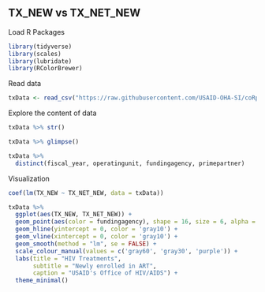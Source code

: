 TX_NEW vs TX_NET_NEW
---
  
  Load R Packages
```{r message=FALSE}
library(tidyverse)
library(scales)
library(lubridate)
library(RColorBrewer)
```

Read data

```{r message=FALSE}
txData <- read_csv("https://raw.githubusercontent.com/USAID-OHA-SI/coRps/master/2020-03-30/FY20_MilkyWay_NewtoNetNew.csv")
```

Explore the content of data

```{r}
txData %>% str()
```

```{r}
txData %>% glimpse()

```

```{r}
txData %>% 
  distinct(fiscal_year, operatingunit, fundingagency, primepartner)
```

Visualization

```{r}
coef(lm(TX_NEW ~ TX_NET_NEW, data = txData))

txData %>% 
  ggplot(aes(TX_NEW, TX_NET_NEW)) +
  geom_point(aes(color = fundingagency), shape = 16, size = 6, alpha = .5) +
  geom_hline(yintercept = 0, color = 'gray10') +
  geom_vline(xintercept = 0, color = 'gray10') +
  geom_smooth(method = "lm", se = FALSE) +
  scale_colour_manual(values = c('gray60', 'gray30', 'purple')) +
  labs(title = "HIV Treatments",
       subtitle = "Newly enrolled in ART",
       caption = "USAID's Office of HIV/AIDS") +
  theme_minimal()
```